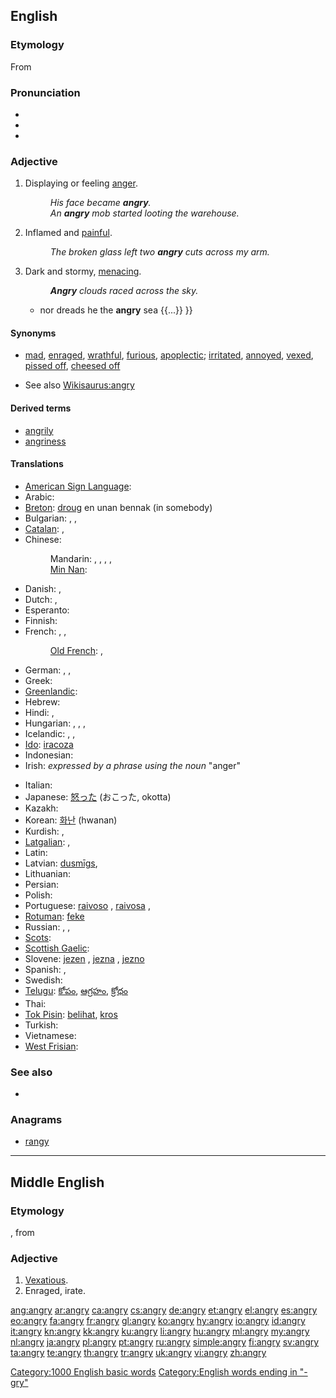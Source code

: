 ==English==

===Etymology===
From {{etyl|enm|en}}

===Pronunciation===
* {{IPA|/ˈæŋ.ɡri/}}
* {{audio|en-us-angry.ogg|Audio (US)}}
* {{rhymes|æŋɡri}}

===Adjective===
{{en-adj|angr|ier}}

# Displaying or feeling [[anger]].
#: ''His face became '''angry'''.''
#: ''An '''angry''' mob started looting the warehouse.''
# {{context|said about a wound or a rash}} Inflamed and [[painful]].
#: ''The broken glass left two '''angry''' cuts across my arm.''
# {{figuratively|said about the sky or the sea}} Dark and stormy, [[menacing]].
#: '''''Angry''' clouds raced across the sky.''
#* {{quote-book|1756|[[w:Christopher Smart|Christopher Smart]]|3=[http://books.google.com/books?id=fnpYmCFiZlcC The Book of the Epodes]|chapter=Ode II|by=[[w:Horace|Horace]]
|passage={{...}} nor dreads he the '''angry''' sea {{...}} }}

====Synonyms====
* {{sense|displaying anger}} [[mad]], [[enraged]], [[wrathful]], [[furious]], [[apoplectic]]; [[irritated]], [[annoyed]], [[vexed]], [[pissed off]], [[cheesed off]]
* See also [[Wikisaurus:angry]]

====Derived terms====
* [[angrily]]
* [[angriness]]

====Translations====
{{trans-top|displaying anger}}
* [[American Sign Language]]: {{tø|ase|Claw5@NearNose-PalmBack}}
* Arabic: {{t|ar|غاضب|tr=ghāDib}}
* [[Breton]]: [[droug]] en unan bennak (in somebody)
* Bulgarian: {{t+|bg|ядосан|m}},  {{t|bg|разгневен}},  {{t+|bg|сърдит}}
* [[Catalan]]: {{t|ca|enfadat}}, {{t|ca|enutjat}}
* Chinese:
*: Mandarin: {{t-|cmn|恼怒|sc=Hani}},  {{t-|cmn|恼怒|tr=nǎonù|sc=Hani}},  {{t-|cmn|忿怒|tr=fènnù|sc=Hani}},  {{t-|cmn|生氣|sc=Hani}},  {{t-|cmn|生气|tr=shēngqì|sc=Hani}}
*: [[Min Nan]]: {{tø|nan|受氣|tr=siū-khì|sc=Hans}}
* Danish: {{t-|da|vred}}, {{t+|da|sur}}
* Dutch: {{t+|nl|kwaad}}, {{t+|nl|boos}}
* Esperanto: {{t-|eo|kolera|xs=Esperanto}}
* Finnish: {{t+|fi|vihainen}}
* French: {{t+|fr|fâché|m}}, {{t+|fr|fâchée|f}}, {{t+|fr|en colère}}
*: [[Old French]]: {{tø|fro|irié}}, {{tø|fro|irous}}
* German: {{t-|de|verärgert}},  {{t+|de|zornig}},  {{t+|de|böse}}
* Greek: {{t+|el|θυμωμένος|m|tr=thimoménos}}
* [[Greenlandic]]: {{t|kl|ninngappoq}}
* Hebrew: {{t|he|סר|tr=sar}}
* Hindi: {{t|hi|नाराज़|tr=nārāz|xs=Hindi}},  {{t|hi|क्रोधित|tr=krodhit|xs=Hindi}}
* Hungarian: {{t+|hu|haragos}}, {{t+|hu|dühös}}, {{t+|hu|mérges}},  {{t|hu|bősz}}
* Icelandic: {{t+|is|reiður|m}}, {{t+|is|reið|f}}, {{t+|is|reitt|n}}
* [[Ido]]: [[iracoza]]
* Indonesian: {{t-|id|marah|xs=Indonesian}}
* Irish: ''expressed by a phrase using the noun'' {{t-|ga|fearg|f|xs=Irish}} "anger"
{{trans-mid}}
* Italian: {{t+|it|arrabbiato}}
* Japanese: [[怒る|怒った]] (おこった, okotta)
* Kazakh: {{t|kk|ашулы|tr=aşulı|sc=Cyrl|xs=Kazakh}}
* Korean: [[화난]] (hwanan)
* Kurdish: {{t|ku|توڕه‌|tr=ture|sc=ku-Arab}}, {{t|ku|زیز|tr=ziz|sc=ku-Arab}}
* [[Latgalian]]: {{tø|ltg|sirdeigs}}, {{tø|ltg|špetnys}}
* Latin: {{t-|la|iratus}}
* Latvian: [[dusmīgs]], {{t|lv|pikts}}
* Lithuanian: {{t|lt|piktas|xs=Lithuanian}}
* Persian: {{t|fa|خشمگین|xs=Persian}}
* Polish: {{t+|pl|zły}}
* Portuguese: [[raivoso]] {{m}}, [[raivosa]] {{f}}, {{t+|pt|bravo}}
* [[Rotuman]]: [[feke]]
* Russian: {{t|ru|сердитый|tr=serdítyj}}, {{t+|ru|злой|tr=zloj}}, {{t|ru|разгневанный|tr=razgnévannyj}}
* [[Scots]]: {{tø|sco|fasht|xs=Scots}}
* [[Scottish Gaelic]]: {{t-|gd|fiadhaich|xs=Scottish Gaelic}}
* Slovene: [[jezen]] {{m}}, [[jezna]] {{f}}, [[jezno]] {{n}}
* Spanish: {{t-|es|enojado}}, {{t-|es|enfadado}}
* Swedish: {{t+|sv|arg}}
* [[Telugu]]: [[కోపం]], [[ఆగ్రహం]], [[క్రోధం]]
* Thai: {{t|th|โกรธ|tr=gròht}}
* [[Tok Pisin]]: [[belihat]], [[kros]]
* Turkish: {{t+|tr|kızgın}}
* Vietnamese: {{t|vi|tức giận|xs=Vietnamese}}
* [[West Frisian]]: {{t-|fy|lilk|xs=West Frisian}}
{{trans-bottom}}

===See also===
* {{pedialite|Anger}}

===Anagrams===
* [[rangy#English|rangy]]

[[Category:1000 English basic words]]
[[Category:English words ending in "-gry"]]

----

==Middle English==

===Etymology===
{{suffix|anger|y|lang=enm}}, from {{etyl|non|enm}} {{term|angr||affliction, sorrow|lang=non}}

===Adjective===
{{infl|enm|adjective}}

# [[vexatious|Vexatious]].
# Enraged, irate.

[[ang:angry]]
[[ar:angry]]
[[ca:angry]]
[[cs:angry]]
[[de:angry]]
[[et:angry]]
[[el:angry]]
[[es:angry]]
[[eo:angry]]
[[fa:angry]]
[[fr:angry]]
[[gl:angry]]
[[ko:angry]]
[[hy:angry]]
[[io:angry]]
[[id:angry]]
[[it:angry]]
[[kn:angry]]
[[kk:angry]]
[[ku:angry]]
[[li:angry]]
[[hu:angry]]
[[ml:angry]]
[[my:angry]]
[[nl:angry]]
[[ja:angry]]
[[pl:angry]]
[[pt:angry]]
[[ru:angry]]
[[simple:angry]]
[[fi:angry]]
[[sv:angry]]
[[ta:angry]]
[[te:angry]]
[[th:angry]]
[[tr:angry]]
[[uk:angry]]
[[vi:angry]]
[[zh:angry]]